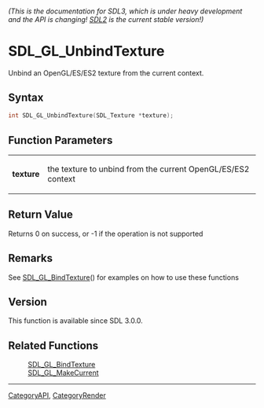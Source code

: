 ====== (This is the documentation for SDL3, which is under heavy development and the API is changing! [https://wiki.libsdl.org/ SDL2] is the current stable version!) ======
= SDL_GL_UnbindTexture =

Unbind an OpenGL/ES/ES2 texture from the current context.

== Syntax ==

<syntaxhighlight lang='c'>
int SDL_GL_UnbindTexture(SDL_Texture *texture);
</syntaxhighlight>

== Function Parameters ==

{|
|'''texture'''
|the texture to unbind from the current OpenGL/ES/ES2 context
|}

== Return Value ==

Returns 0 on success, or -1 if the operation is not supported

== Remarks ==

See [[SDL_GL_BindTexture]]() for examples on how to use these functions

== Version ==

This function is available since SDL 3.0.0.

== Related Functions ==

:[[SDL_GL_BindTexture]]
:[[SDL_GL_MakeCurrent]]

----
[[CategoryAPI]], [[CategoryRender]]


